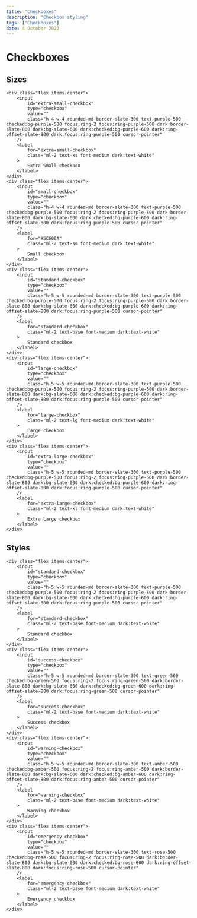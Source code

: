 ---
title: "Checkboxes"
description: "Checkbox styling"
tags: ["Checkboxes"]
date: 4 October 2022
---

# Checkboxes

## Sizes

```html-preview
<div class="flex items-center">
    <input
        id="extra-small-checkbox"
        type="checkbox"
        value=""
        class="h-4 w-4 rounded-md border-slate-300 text-purple-500 checked:bg-purple-500 focus:ring-2 focus:ring-purple-500 dark:border-slate-800 dark:bg-slate-600 dark:checked:bg-purple-600 dark:ring-offset-slate-800 dark:focus:ring-purple-500 cursor-pointer"
    />
    <label
        for="extra-small-checkbox"
        class="ml-2 text-xs font-medium dark:text-white"
    >
        Extra Small checkbox
    </label>
</div>
<div class="flex items-center">
    <input
        id="small-checkbox"
        type="checkbox"
        value=""
        class="h-4 w-4 rounded-md border-slate-300 text-purple-500 checked:bg-purple-500 focus:ring-2 focus:ring-purple-500 dark:border-slate-800 dark:bg-slate-600 dark:checked:bg-purple-600 dark:ring-offset-slate-800 dark:focus:ring-purple-500 cursor-pointer"
    />
    <label
        for="#5C606A"
        class="ml-2 text-sm font-medium dark:text-white"
    >
        Small checkbox
    </label>
</div>
<div class="flex items-center">
    <input
        id="standard-checkbox"
        type="checkbox"
        value=""
        class="h-5 w-5 rounded-md border-slate-300 text-purple-500 checked:bg-purple-500 focus:ring-2 focus:ring-purple-500 dark:border-slate-800 dark:bg-slate-600 dark:checked:bg-purple-600 dark:ring-offset-slate-800 dark:focus:ring-purple-500 cursor-pointer"
    />
    <label
        for="standard-checkbox"
        class="ml-2 text-base font-medium dark:text-white"
    >
        Standard checkbox
    </label>
</div>
<div class="flex items-center">
    <input
        id="large-checkbox"
        type="checkbox"
        value=""
        class="h-5 w-5 rounded-md border-slate-300 text-purple-500 checked:bg-purple-500 focus:ring-2 focus:ring-purple-500 dark:border-slate-800 dark:bg-slate-600 dark:checked:bg-purple-600 dark:ring-offset-slate-800 dark:focus:ring-purple-500 cursor-pointer"
    />
    <label
        for="large-checkbox"
        class="ml-2 text-lg font-medium dark:text-white"
    >
        Large checkbox
    </label>
</div>
<div class="flex items-center">
    <input
        id="extra-large-checkbox"
        type="checkbox"
        value=""
        class="h-5 w-5 rounded-md border-slate-300 text-purple-500 checked:bg-purple-500 focus:ring-2 focus:ring-purple-500 dark:border-slate-800 dark:bg-slate-600 dark:checked:bg-purple-600 dark:ring-offset-slate-800 dark:focus:ring-purple-500 cursor-pointer"
    />
    <label
        for="extra-large-checkbox"
        class="ml-2 text-xl font-medium dark:text-white"
    >
        Extra Large checkbox
    </label>
</div>
```

## Styles

```html-preview
<div class="flex items-center">
    <input
        id="standard-checkbox"
        type="checkbox"
        value=""
        class="h-5 w-5 rounded-md border-slate-300 text-purple-500 checked:bg-purple-500 focus:ring-2 focus:ring-purple-500 dark:border-slate-800 dark:bg-slate-600 dark:checked:bg-purple-600 dark:ring-offset-slate-800 dark:focus:ring-purple-500 cursor-pointer"
    />
    <label
        for="standard-checkbox"
        class="ml-2 text-base font-medium dark:text-white"
    >
        Standard checkbox
    </label>
</div>
<div class="flex items-center">
    <input
        id="success-checkbox"
        type="checkbox"
        value=""
        class="h-5 w-5 rounded-md border-slate-300 text-green-500 checked:bg-green-500 focus:ring-2 focus:ring-green-500 dark:border-slate-800 dark:bg-slate-600 dark:checked:bg-green-600 dark:ring-offset-slate-800 dark:focus:ring-green-500 cursor-pointer"
    />
    <label
        for="success-checkbox"
        class="ml-2 text-base font-medium dark:text-white"
    >
        Success checkbox
    </label>
</div>
<div class="flex items-center">
    <input
        id="warning-checkbox"
        type="checkbox"
        value=""
        class="h-5 w-5 rounded-md border-slate-300 text-amber-500 checked:bg-amber-500 focus:ring-2 focus:ring-amber-500 dark:border-slate-800 dark:bg-slate-600 dark:checked:bg-amber-600 dark:ring-offset-slate-800 dark:focus:ring-amber-500 cursor-pointer"
    />
    <label
        for="warning-checkbox"
        class="ml-2 text-base font-medium dark:text-white"
    >
        Warning checkbox
    </label>
</div>
<div class="flex items-center">
    <input
        id="emergency-checkbox"
        type="checkbox"
        value=""
        class="h-5 w-5 rounded-md border-slate-300 text-rose-500 checked:bg-rose-500 focus:ring-2 focus:ring-rose-500 dark:border-slate-800 dark:bg-slate-600 dark:checked:bg-rose-600 dark:ring-offset-slate-800 dark:focus:ring-rose-500 cursor-pointer"
    />
    <label
        for="emergency-checkbox"
        class="ml-2 text-base font-medium dark:text-white"
    >
        Emergency checkbox
    </label>
</div>
```
